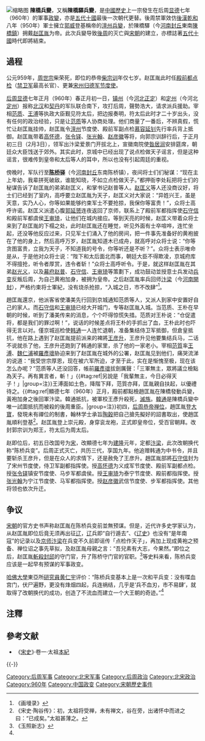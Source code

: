 [[File:Song_Taizu.jpg|缩略图]]
'''陳橋兵變'''，又稱'''陳橋驛兵變'''，是[[中國歷史|中國歷史]]上一宗發生在后周[[显德|显德]]七年（960年）的軍事[[政變|政變]]，亦是[[五代十國|五代十國]]最後一次朝代更替。後周禁軍效仿[[後漢|後漢]][[乾和|乾和]]八年（950年）軍士擁立[[郭威|郭威]]登基稱帝的[[澶州兵變|澶州兵變]]，於陳橋驛（今[[河南|河南]][[封丘|封丘]]東南[[陳橋鎮_(封丘縣)|陳橋鎮]]）拥戴[[赵匡胤|赵匡胤]]为帝。此次兵變导致[[後周|後周]]的灭亡與[[宋朝|宋朝]]的建立，亦標誌著[[五代十國|五代十國]]時代即將結束。

== 過程 ==
公元959年，[[周世宗|周世宗]]柴荣死，即位的恭帝[[柴宗训|柴宗训]]年仅七岁。赵匡胤此时任[[殿前都点检|殿前都点检]]（[[禁卫军|禁卫军]]最高长官）、更兼[[宋州|宋州]][[归德军|归德军]][[节度使|节度使]]。

[[后周|后周]][[显德|显德]]七年正月（960年）春正月初一日，[[镇州|镇州]]（今[[河北|河北]][[正定|正定]]）和[[定州_(北魏)|定州]]（今河北[[定州|定州]]）报称[[北汉|北汉]]和[[契丹|契丹]]的军队联合南下，攻打后周，聲勢浩大，请求派兵援助。宰相[[范质|范质]]、[[王溥_(宋朝)|王溥]]等执政大臣觐见符太后，把边报奏明，符太后此时才二十岁出头，没有任何的政治经验，只是让[[范质|范质]]等人协商处理。他们商量了一番后，不辨真假，慌忙让赵匡胤挂帅，赵匡胤令[[澶州|澶州]]节度使、殿前军副点检[[慕容延钊|慕容延钊]]先行率兵背上抵御。赵匡胤带着[[高怀德|高怀德]]，[[张令铎|张令铎]]、[[张光翰|张光翰]]、[[赵彦徽|赵彦徽]]等将，向郭宗训辞行后，于正月初三日（2月3日），领军出汴梁爱景门开拔北上，宣徽南院使[[昝居润|昝居润]]安排筵席，朝廷众大臣饯送于郊外。其实此时，京城中已经出现了说点检做天子谣言，但是这种谣言，很难传到皇帝和太后等人的耳中，所以也没有引起周廷的重视。

傍晚时，军队行至'''[[陈桥镇_(封丘县)|陈桥驿]]'''（今[[河南|河南]][[封丘|封丘]]东南陈桥镇），夜间将士们们秘谋：“现在主上年幼，我辈拼死破敌，谁能知晓，不如立点检做天子。”都押衙李处耘把将士们的秘谋告诉了赵匡胤的弟弟赵匡义，和掌书记赵普等人。[[赵匡义|赵匡义]]等人还没商议好，将士们已经到了室内，高呼要立赵匡胤为天子，赵匡义对大家说：“异姓兴王，虽是天意，实乃人心，你等如果能够约束军士不要抢掠，我保你等富贵！”，众将士高呼许诺。赵匡义派遣心腹[[郭延赟|郭延赟]]连夜返回了京师，联系上了殿前军都指挥使[[石守信|石守信]]和殿前军都虞侯[[王审琦|王审琦]]，让他们在城内接应。等到天亮的时候，赵匡义带着众将士来到了赵匡胤的下榻之处，此时赵匡胤还在睡觉，听见外面有士卒喧哗，连忙坐起，还没等他反应过来，只见军士们涌入了他的房间，把一件事先准备好的黄袍披在了他的身上，然后高呼万岁，赵匡胤知道木已成舟，就高呼对众将士说：“你等贪图富贵，立我为天子，不知道我的号令，你等听还是不听？”。众将士表示唯命是从，于是他对众将士说：“陛下和太后面北而事，朝廷大臣不得欺凌，京城府库不得擅抢，听令者厚赏，违令者斩！”众将士高呼听令。于是，就这样赵匡胤在其弟[[赵光义|赵光义]]，以及[[幕府|幕府]][[赵普|赵普]]、[[石守信|石守信]]、[[王审琦|王审琦]]等策劃下，成功鼓动並授意士兵发动[[兵变|兵变]]反叛后周，为自己黄袍加身，被拥为皇帝。之后赵匡胤率兵回师[[汴梁|汴梁]]（今[[河南|河南]][[開封|開封]]），严格约束将士軍紀，没有烧杀抢掠，“入城之日，市不改肆”<ref>《画墁录》</ref>。

趙匡胤還京，他派客省使潘美先行回到京城通知范质等人，又派人到家中安置好自己的家人。而[[石守信|石守信]]和[[王审琦|王审琦]]已经大开城门，专等赵匡胤入城。当范质、王朴在早朝的时候，听到了潘美传来的消息，个个吓得惊慌失措。范质对王朴说：“仓促遣将，都是我们的罪过啊！”，说话的时候差点将王朴的手抓出了血，王朴此时也吓得无言以对。僅京城巡检使[[韓通_(後周)|韩通]]一人连忙退朝，准备集结侍卫军抵御，但倉皇抵抗，他在路上遇到了赵匡胤提前派来的裨將[[王彦升|王彦升]]，王彦升见他要集结兵马，二话不说就杀了他，王彦升还跑到了韩通的家里，杀了他的一家老小。宰相[[范質|范質]]率[[王溥_(宋朝)|王溥]]、[[魏仁浦|魏仁浦]]被[[羅彥瓌|羅彥瓌]]胁迫来到了赵匡胤在城外的公署，赵匡胤见到他们，痛哭流涕的说道：“我受世宗厚恩，现在被六军所迫，才至于此，实在是惭愧至极，现在该怎么办呢？”范质等人还没回答，帳前[[羅彥瓌|羅彥瓌]]拔劍厲聲：「三軍無主，眾將議立檢點為天子。再有異言者，斬！」{{#tag:ref|另說是「我輩無主，今日必得天子！」|group=注}}王溥面如土色，降階下拜，范質亦拜，匡胤親自扶起，以優禮待之。{{#tag:ref|顯德七年（960年）正月，殿前都點檢趙匡胤在陳橋發動兵變，黃袍加身之後回軍汴梁。韓通抵抗，被軍校王彥升殺死，[[滅族|滅族]]。[[韓通_(後周)|韓通]]是陳橋兵變中唯一試圖抵抗而被殺的後周重臣。|group=注}}初四，[[后周恭帝|后周恭帝]][[禅位|禅位]]，趙匡胤登[[寶座|大寶]]，發現未有禪位的制書，翰林学士承旨[[陶穀|陶穀]]把自己搶先擬好的詔書取出，使趙匡胤順利登基<ref>《宋史·陶谷传》：初，太祖将受禅，未有禅文，谷在旁，出诸怀中而进之曰：“已成矣。”太祖甚薄之。</ref>。赵匡胤登上崇元殿，身穿衮龙袍，正式即皇帝位，受百官朝拜。改封郭宗训为郑王，符太后为周太后。

赵即位后，初五日改国号为[[宋|宋]]，改顯德七年为[[建隆|建隆]]元年，定都[[汴梁|汴梁]]，此次改朝换代称“陈桥兵变”。后周正式灭亡，共历三代，享国九年。他追赠韩通为中书令，并且要斩杀王彦升，但是在众人的求情下，还是赦免了王彦升。趙匡胤部將[[石守信|石守信]]封为了宋州节度使，侍卫军副都指挥使。授[[高怀德|高怀德]]为义成军节度使、殿前军副都点检。授[[张令铎|张令铎]]镇安节度使、马步军都虞侯。授[[王审琦|王审琦]]为泰宁节度使、殿前都指挥使。授[[张光翰|张光翰]]为宁江节度使、马军都指挥使。授[[赵彦徽|赵彦徽]]武信节度使、步军都指挥使。其他将领也依次升迁。

==争议==
[[宋朝|宋朝]]的官方史书声称赵匡胤在陈桥兵变前並無预谋。但是，近代许多史学家认为，从赵匡胤即位后竟无须再出征[[辽|辽]]，[[辽|辽]]兵即“自行遁去”、《[[辽史|辽史]]》也没有“是年南寇”的记录以及[[京师|京师]][[汴梁|汴梁]]在兵变不久前即谣传「点检作天子」，再加上现成黄袍之预备、禅位诏之事先草拟，及赵匡胤母親之言：“吾兒素有大志，今果然。”即位之后，赵匡胤[[斬殺|斬殺]][[封邱|封邱]]的守门官，升了陈桥守门官的官职。<ref>《玉照新志》</ref>等史料来看，陈桥兵变应该是一起早有预谋的军事政变。

[[哈佛大學|哈佛大學]]東亞所[[研究員|研究員]][[黄仁宇|黄仁宇]]评价：“陈桥兵变基本上是一次和平兵变：没有喋血宫门，伏尸遍野，更没有烽烟四起，兵连祸结，几乎是‘兵不血刃，市不易肆’，就取得了改朝换代的成功，创造了不流血而建立一个大王朝的奇迹。”<ref name="论陈桥兵变"/>

==注釋==
{{reflist|group="注"}}

==參考文献==
* 《[[宋史|宋史]]》·卷一·太祖[[本紀|本紀]]
{{reflist|refs=
<ref name="论陈桥兵变">{{cite journal
 |journal      = 文史哲
 |title        = 论“陈桥兵变”
 |url          = http://www.cnki.net/kcms/detail/detailall.aspx?filename=wszz701.002&dbcode=CJFQ
 |year         = 1997
 |issue        = 1
 |language     = zh-hans
 |author       = 王育济
 |pages        = 17-23
 |access-date  = 2013-06-02
 |archive-date = 2021-05-18
 |archive-url  = https://web.archive.org/web/20210518115035/https://www.cnki.net/kcms/detail/detailall.aspx?filename=wszz701.002&dbcode=CJFQ
 |dead-url     = yes
}}</ref>
}}
{{-}}
{{五代十國歷史事件}}
{{宋朝历史事件}}

[[Category:后周军事|Category:后周军事]]
[[Category:北宋军事|Category:北宋军事]]
[[Category:后周政治|Category:后周政治]]
[[Category:北宋政治|Category:北宋政治]]
[[Category:960年|Category:960年]]
[[Category:中国政变|Category:中国政变]]
[[Category:宋朝歷史事件|Category:宋朝歷史事件]]